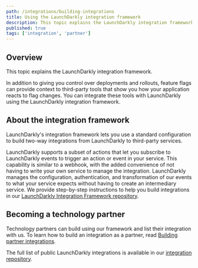 ```yaml
---
path: /integrations/building-integrations
title: Using the LaunchDarkly integration framework
description: This topic explains the LaunchDarkly integration framework.
published: true
tags: ['integration', 'partner']
---
```


## Overview

This topic explains the LaunchDarkly integration framework.

In addition to giving you control over deployments and rollouts, feature flags can provide context to third-party tools that show you how your application reacts to flag changes. You can integrate these tools with LaunchDarkly using the LaunchDarkly integration framework.

## About the integration framework

LaunchDarkly's integration framework lets you use a standard configuration to build two-way integrations from LaunchDarkly to third-party services.

LaunchDarkly supports a subset of actions that let you subscribe to LaunchDarkly events to trigger an action or event in your service. This capability is similar to a webhook, with the added convenience of not having to write your own service to manage the integration. LaunchDarkly manages the configuration, authentication, and transformation of our events to what your service expects without having to create an intermediary service. We provide step-by-step instructions to help you build integrations in our [LaunchDarkly Integration Framework repository](https://github.com/launchdarkly/integration-framework).

## Becoming a technology partner

Technology partners can build using our framework and list their integration with us. To learn how to build an integration as a partner, read [Building partner integrations](/integrations/partner-integrations).

The full list of public LaunchDarkly integrations is available in our [integration repository](https://github.com/launchdarkly/integration-framework/tree/main/integrations).
